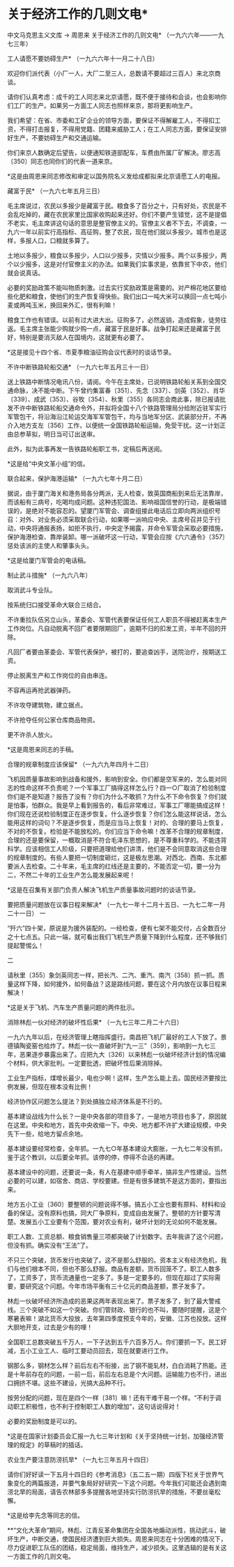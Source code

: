 # 关于经济工作的几则文电*

中文马克思主义文库 -> 周恩来
关于经济工作的几则文电*
（一九六六年——一九七三年）

工人请愿不要妨碍生产*
（一九六六年十一月二十八日）

欢迎你们派代表（小厂一人，大厂二至三人，总数请不要超过三百人）来北京商谈。

请你们认真考虑：成千的工人同志来北京请愿，既不便于接待和会谈，也会影响你们工厂的生产。如果另一方面工人同志也照样来京，那将更影响生产。

我们希望：在省、市委和工矿企业的领导方面，要保证不得解雇工人，不得扣工资，不得打击报复，不得用党籍、团籍来威胁工人；在工人同志方面，要保证安排好生产，不要妨碍生产和交通运输。

你们来京人数确定后望告，以便通知铁道部配车，车费由所属厂矿解决。廖志高〔350〕同志也同你们的代表一道来京。

*这是由周恩来同志修改和审定以国务院名义发给成都拟来北京请愿工人的电报。

藏富于民*
（一九六七年五月三日）

毛主席说过，农民以多报少是藏富于民。粮食多了百分之十，只有好处，农民是不会乱吃掉的，藏在农民家里比国家收购起来还好。你们不要产生错觉，这不是提倡不老实，毛主席讲这句话的意思是整官僚主义的。官僚主义者不下去，不调查，一九六一年以前实行高指标、高征购，整了农民，现在他们就以多报少。城市也是这样，多报人口，口粮就多算了。

土地以多报少，粮食以多报少，人口以少报多，灾情以少报多。两个以多报少，两个以少报多，这是对付官僚主义的办法。如果我们实事求是，依靠贫下中农，他们就会说真话。

必要的奖励政策不能叫物质刺激。过去实行奖励政策是需要的。对产棉花地区要给些化肥和粮食，使他们的生产恢复得快些。我们出口一吨大米可以换回一点七吨小麦或两吨玉米，换回来外汇，很有利嘛！

粮食工作也有错误。以前有过大进大出。征购多了，必然返销，造成假象，徒劳往返。毛主席主张能少购就少购一点，藏富于民是好事。战争打起来还是藏富于民好，特别是要消灭敌人在国境内，这就更有必要了。

*这是接见十四个省、市夏季粮油征购会议代表时的谈话节录。

不许中断铁路轮船交通*
（一九六七年五月三十一日）

送上铁路中断情况电讯八份，请阅。今午在主席处，已说明铁路轮船关系到全国交通命脉，决不能中断。下午曾约集富春〔351〕、先念〔337〕、剑英〔352〕、肖华〔339〕、成武〔353〕、谷牧〔354〕、秋里〔355〕各同志会商此事，除已报请批发不许中断铁路轮船交通命令外，并拟将全国十八个铁路管理局分给附近驻军实行军管包干，将沿海沿江轮运交海军军管包干，均与当地军分区、武装部分开，不再介入地方支左〔356〕工作，以便统一全国铁路轮船运输，免受干扰。这一计划正由总参草拟，明日当可订出送审。

此外，拟为此事再发一告铁路轮船职工书，定稿后再送阅。

*这是给“中央文革小组”的信。

联合起来，保护海港运输*
（一九六七年十月二日）

据说，由于厦门海关和港务局各分两派，无人检查，致英国商船到来后无法靠岸，而该船有三病号，吃喝均成问题。这种违犯国法、影响祖国信誉的行动，是极端错误的，是绝对不能容忍的。望厦门军管会、调查组接此电话后立即向两派组织号召：对外、对业务必须采取联合行动，如果哪一派响应中央、主席号召并见于行动，中央将通报表扬，如拒不执行，中央定予揭露，并命令军管会采取必要措施，保护海港检查、靠岸装卸。哪一派破坏这一行动，军管会应按《六六通令》〔357〕惩处该派的主使人和肇事头头。

*这是给厦门军管会的电话稿。

制止武斗措施*
（一九六八年）

取消武斗专业队。

按系统归口接受革命大联合三结合。

不许重拉队伍另立山头，革委会、军管代表要保证任何工人职员不得被赶离本生产工作岗位。凡自动脱离不回厂者要限期回厂，逾期不归的扣发工资，半年不回的开除。

凡回厂者要由革委会、军管代表保护，被打的，要追查凶手，送院治疗，按期送工资。

停止脱离生产和工作岗位的自由串连。

不容再运再抢武器弹药。

不许攻夺建筑物，建立据点。

不许抢夺任何公家仓库商品物资。

更不许杀人放火。

*这是周恩来同志的手稿。

合理的规章制度应该保留*
（一九六九年四月十二日）

飞机因质量事故影响到战备和援外，影响到安全。你们都是空军来的，怎么能对同志的性命这样不负责呢？一个军事工厂搞得这样怎么行？四一○厂取消了检验制度你们是不是知道？报告了没有？你们为什么不敢抓？为什么不下命令恢复？你们就是怕事，怕群众。我是早上看到报告的，看后非常难过，军事工厂哪能搞成这样！你们现在还说检验制度正在逐步恢复。什么逐步恢复？你们怎么能这样说话，怎么能用这样的词句？不是逐步恢复，而是应当马上恢复！对的、合理的要马上恢复，不对的不恢复。检验是不能放松的。你们应当下命令嘛！改革不合理的规章制度，合理的还是要保留，一概取消是不符合毛泽东思想的，是不尊重科学的。不能违背科学。应该相信工人阶级，只要把道理给他们讲清，他们是不会同意取消这些合理的规章制度的。有些人要把一切制度砸烂，这是极左思潮。对西北、西南、东北都要派人去检查。二十年来，毛主席的红线还是主要的，不能否定一切，要一分为二，不然二十年的工业生产怎么能发展起来呢！

*这是在召集有关部门负责人解决飞机生产质量事故问题时的谈话节录。

要把质量问题放在议事日程来解决*
（一九七一年十二月十五日、一九七二年一月二十一日）
一

“歼六”四十架，原说是为援外装配的。一经检查，便有七架不能交付，占全数百分之十七点五。只此一端，就可看出我们飞机生产质量下降到什么程度，还不够我们提起警惕么！

二

请秋里〔355〕象剑英同志一样，把长汽、二汽、重汽、南汽〔358〕抓一抓。质量这样下降，如何援外，如何备战？这是路线问题，要在这个月内放在议事日程来解决！

*这是关于飞机、汽车生产质量问题的两件批示。

消除林彪一伙对经济的破坏性后果*
（一九七三年二月二十六日）

一九六九年以后，在经济管理上瞎指挥盛行。南昌把飞机厂最好的工人下放了。景德镇陶瓷窑也给炸了。林彪一伙一直破坏到“九一三”〔359〕，影响到一九七三年，恶果逐步暴露出来了。应把九大〔326〕以来林彪一伙破坏经济计划的情况编个材料，供大家批判。一定要批透，把破坏性后果消除掉。

工业生产指标，煤增长最少，电也少啊！这样，生产怎么能上去。国民经济要按比例发展，但现在根本没有比例！

经济协作区问题怎么提法？到处搞独立经济体系是不行的。

基本建设战线为什么长？一是中央各部的项目多了，一是地方项目也多了，原因就在这里。中央和地方，首先中央收缩一下。中央、地方都不许扩大建设规模，中央先下一些，给地方留点余地。

基本建设要经常检查，全年抓。一九七○年基本建设大膨胀，一九七二年没有抓，鉴于这个教训，以后要全年抓。该停的停，停得不合适的再建。

基本建设中的问题，还要说一条，有人在基建中顺手牵羊，搞非生产性建设。当然必要的可以建，如宿舍、商店、学校要建。但是有很多建筑不是这方面的，要指出来。

地方五小工业〔360〕要整顿的问题说得不够。搞五小工业也要有原料、材料和设备的保证。没有原料也搞，同大厂争原料，变成自由发展了。整顿的方针要写清楚。发展五小工业要有个范围，要对农业有利，破坏计划的无论如何不能发展。

职工人数、工资总额、粮食销售量三项都突破了计划数字。去年我讲了这个问题，但没有抓。确实没有“王法”了。

不只三个突破，货币发行也突破了。这不是那么舒服的。资本主义有经济危机，我们与他们根本不同，但也不那么舒服。商品有差额，货币回笼不了。职工人数多了，工资多了，货币流通量也一定多了。多是一定要多的，但现在超过了实际需要，要研究这个问题。今年市场平衡有三十亿元的商品差额，票子发多了。

林彪一伙破坏经济所造成的恶果这两年表现出来了。票子发多了，到了最大警戒线。三个突破不如这一个突破。你们管财政、银行的也不叫，要随时提醒，这是个寒暑表嘛！湖北货币大投放，去年第四季度预支今年的，安徽、江苏也投放。这样大胆地开支，过去是少有的哩！

全国职工总数突破五千万人，一下子达到五千六百多万人。你们要抓一下。民工好减，五小工业工人、临时工要动员回去，现在就要进行工作。

钢那么多，钢材怎么样？前后左右不衔接，出了钢不能轧材，白白消耗了热能。还是十年前存在的问题，一前一后，前后左右总是个大问题。运输能力也不行，进出口拥挤不堪。这些不建设，光搞大品种不行。

按劳分配的问题，现在是四个一样〔381〕嘛！还有干难干易一个样。“不利于调动职工积极性，也不利于控制职工人数的增加”，这句话说得对！

必要的奖励制度是可以的。

*这是在国家计划委员会汇报一九七三年计划和《关于坚持统一计划，加强经济管理的规定》的草稿时的插话。

农业生产要注意防涝抗旱*
（一九七三年五月十四日）

请你们好好读一下五月十四日的《参考消息》（五二五一期）四版下栏关于世界气象变化的两篇报道，并要气象局好好研究一下这个问题。今年我们可能还会遇到南涝北旱的局面，请告农林部多多提醒各地坚持实行防涝抗旱的措施，不要丝毫松懈。

*这是给李先念等同志的信。

**“文化大革命”期间，林彪、江青反革命集团在全国各地煽动派性，挑动武斗，破坏生产，中断交通，使国民经济遭到巨大损失。周恩来同志在十分困难的情况下，尽力促进职工队伍的团结，稳定局面，维持生产，减少损失。这里选辑的是有关这一方面工作的几则文电。

